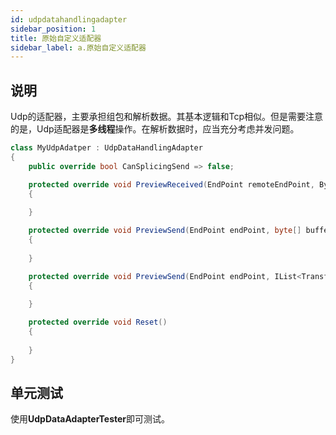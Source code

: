```yaml
---
id: udpdatahandlingadapter
sidebar_position: 1
title: 原始自定义适配器
sidebar_label: a.原始自定义适配器
---
```



## 说明

Udp的适配器，主要承担组包和解析数据。其基本逻辑和Tcp相似。但是需要注意的是，Udp适配器是**多线程**操作。在解析数据时，应当充分考虑并发问题。

```csharp
class MyUdpAdatper : UdpDataHandlingAdapter
{
    public override bool CanSplicingSend => false;

    protected override void PreviewReceived(EndPoint remoteEndPoint, ByteBlock byteBlock)
    {
       
    }

    protected override void PreviewSend(EndPoint endPoint, byte[] buffer, int offset, int length, bool isAsync)
    {
       
    }

    protected override void PreviewSend(EndPoint endPoint, IList<TransferByte> transferBytes, bool isAsync)
    {
        
    }

    protected override void Reset()
    {
        
    }
}
```


## 单元测试

使用**UdpDataAdapterTester**即可测试。
